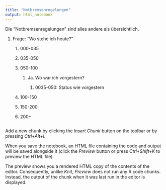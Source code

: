 ```yaml
---
title: "Notbremsenregelungen"
output: html_notebook
---
```


Die "Notbremsenregelungen" sind alles andere als übersichtlich.

1.  Frage: "Wo stehe ich heute?"

    1.  000-035

    2.  035-050

    3.  050-100

        1.  Ja. Wo war ich vorgestern?

            1.  0035-050: Status wie vorgestern

    4.  100-150

    5.  150-200

    6.  200+

```r

```

Add a new chunk by clicking the *Insert Chunk* button on the toolbar or by pressing *Ctrl+Alt+I*.

When you save the notebook, an HTML file containing the code and output will be saved alongside it (click the *Preview* button or press *Ctrl+Shift+K* to preview the HTML file).

The preview shows you a rendered HTML copy of the contents of the editor. Consequently, unlike *Knit*, *Preview* does not run any R code chunks. Instead, the output of the chunk when it was last run in the editor is displayed.
